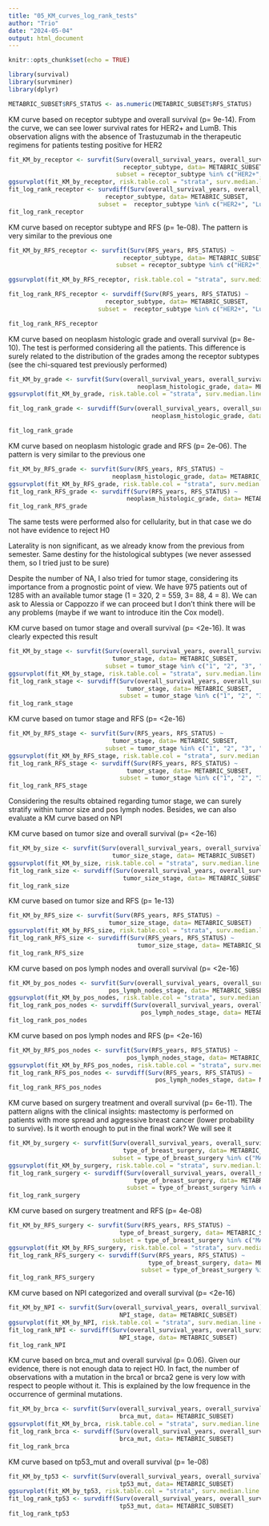 ```yaml
---
title: "05_KM_curves_log_rank_tests"
author: "Trio"
date: "2024-05-04"
output: html_document
---
```


```r
knitr::opts_chunk$set(echo = TRUE)
```

```r
library(survival)
library(survminer)
library(dplyr)
```

```r
METABRIC_SUBSET$RFS_STATUS <- as.numeric(METABRIC_SUBSET$RFS_STATUS)
```

KM curve based on receptor subtype and overall survival (p= 9e-14). From the curve, we can see
lower survival rates for HER2+ and LumB. This observation aligns with the absence of Trastuzumab 
in the therapeutic regimens for patients testing positive for HER2

```r
fit_KM_by_receptor <- survfit(Surv(overall_survival_years, overall_survival) ~ 
                                receptor_subtype, data= METABRIC_SUBSET,
                              subset = receptor_subtype %in% c("HER2+", "LumA", "LumB", "TNBC"))
ggsurvplot(fit_KM_by_receptor, risk.table.col = "strata", surv.median.line = "hv", conf.int = FALSE) 
fit_log_rank_receptor <- survdiff(Surv(overall_survival_years, overall_survival) ~ 
                           receptor_subtype, data= METABRIC_SUBSET,
                         subset =  receptor_subtype %in% c("HER2+", "LumA", "LumB", "TNBC"))
fit_log_rank_receptor 
```
KM curve based on receptor subtype and RFS (p= 1e-08). The pattern is very similar
to the previous one


```r
fit_KM_by_RFS_receptor <- survfit(Surv(RFS_years, RFS_STATUS) ~ 
                                receptor_subtype, data= METABRIC_SUBSET,
                              subset = receptor_subtype %in% c("HER2+", "LumA", "LumB", "TNBC"))

ggsurvplot(fit_KM_by_RFS_receptor, risk.table.col = "strata", surv.median.line = "hv", conf.int = FALSE) 

fit_log_rank_RFS_receptor <- survdiff(Surv(RFS_years, RFS_STATUS) ~ 
                           receptor_subtype, data= METABRIC_SUBSET,
                         subset =  receptor_subtype %in% c("HER2+", "LumA", "LumB", "TNBC"))

fit_log_rank_RFS_receptor
```

KM curve based on neoplasm histologic grade and overall survival (p= 8e-10). 
The test is performed considering all the patients. This difference is surely related to
the distribution of the grades among the receptor subtypes (see the chi-squared test previously performed)

```r
fit_KM_by_grade <- survfit(Surv(overall_survival_years, overall_survival) ~ 
                                    neoplasm_histologic_grade, data= METABRIC_SUBSET)
ggsurvplot(fit_KM_by_grade, risk.table.col = "strata", surv.median.line = "hv", conf.int = FALSE) 

fit_log_rank_grade <- survdiff(Surv(overall_survival_years, overall_survival) ~ 
                                        neoplasm_histologic_grade, data= METABRIC_SUBSET)

fit_log_rank_grade
```

KM curve based on neoplasm histologic grade and RFS (p= 2e-06). The pattern is very similar
to the previous one

```r
fit_KM_by_RFS_grade <- survfit(Surv(RFS_years, RFS_STATUS) ~ 
                             neoplasm_histologic_grade, data= METABRIC_SUBSET)
ggsurvplot(fit_KM_by_RFS_grade, risk.table.col = "strata", surv.median.line = "hv", conf.int = FALSE) 
fit_log_rank_RFS_grade <- survdiff(Surv(RFS_years, RFS_STATUS) ~ 
                                 neoplasm_histologic_grade, data= METABRIC_SUBSET)
fit_log_rank_RFS_grade
```

The same tests were performed also for cellularity, but in that case we do not have 
evidence to reject H0

Laterality is non significant, as we already know from the previous from semester.
Same destiny for the histological subtypes (we never assessed them, so I tried just to be sure)




Despite the number of NA, I also tried for tumor stage, considering its importance
from a prognostic point of view. We have 975 patients out of 1285 with an available tumor stage
(1 = 320, 2 = 559, 3= 88, 4 = 8). We can ask to Alessia or Cappozzo if we can proceed
but I don't think there will be any problems (maybe if we want to introduce itin the Cox model). 

KM curve based on tumor stage and overall survival (p= <2e-16). It was clearly expected this result

```r
fit_KM_by_stage <- survfit(Surv(overall_survival_years, overall_survival) ~ 
                             tumor_stage, data= METABRIC_SUBSET,
                           subset = tumor_stage %in% c("1", "2", "3", "4"))
ggsurvplot(fit_KM_by_stage, risk.table.col = "strata", surv.median.line = "hv", conf.int = FALSE) 
fit_log_rank_stage <- survdiff(Surv(overall_survival_years, overall_survival) ~ 
                                 tumor_stage, data= METABRIC_SUBSET,
                               subset = tumor_stage %in% c("1", "2", "3", "4"))
fit_log_rank_stage
```
KM curve based on tumor stage and RFS (p= <2e-16)

```r
fit_KM_by_RFS_stage <- survfit(Surv(RFS_years, RFS_STATUS) ~ 
                             tumor_stage, data= METABRIC_SUBSET,
                           subset = tumor_stage %in% c("1", "2", "3", "4"))
ggsurvplot(fit_KM_by_RFS_stage, risk.table.col = "strata", surv.median.line = "hv", conf.int = FALSE) 
fit_log_rank_RFS_stage <- survdiff(Surv(RFS_years, RFS_STATUS) ~ 
                                 tumor_stage, data= METABRIC_SUBSET,
                               subset = tumor_stage %in% c("1", "2", "3", "4"))
fit_log_rank_RFS_stage

```

Considering the results obtained regarding tumor stage, we can surely stratify 
within tumor size and pos lymph nodes. Besides, we can also evaluate a KM curve based on NPI


KM curve based on tumor size and overall survival (p= <2e-16)
```r
fit_KM_by_size <- survfit(Surv(overall_survival_years, overall_survival) ~ 
                             tumor_size_stage, data= METABRIC_SUBSET)
ggsurvplot(fit_KM_by_size, risk.table.col = "strata", surv.median.line = "hv", conf.int = FALSE) 
fit_log_rank_size <- survdiff(Surv(overall_survival_years, overall_survival) ~ 
                                tumor_size_stage, data= METABRIC_SUBSET)
fit_log_rank_size
```
KM curve based on tumor size and RFS (p= 1e-13)

```r
fit_KM_by_RFS_size <- survfit(Surv(RFS_years, RFS_STATUS) ~ 
                            tumor_size_stage, data= METABRIC_SUBSET)
ggsurvplot(fit_KM_by_RFS_size, risk.table.col = "strata", surv.median.line = "hv", conf.int = FALSE) 
fit_log_rank_RFS_size <- survdiff(Surv(RFS_years, RFS_STATUS) ~ 
                                    tumor_size_stage, data= METABRIC_SUBSET)
fit_log_rank_RFS_size
```
KM curve based on pos lymph nodes and overall survival (p= <2e-16)

```r
fit_KM_by_pos_nodes <- survfit(Surv(overall_survival_years, overall_survival) ~ 
                            pos_lymph_nodes_stage, data= METABRIC_SUBSET)
ggsurvplot(fit_KM_by_pos_nodes, risk.table.col = "strata", surv.median.line = "hv", conf.int = FALSE) 
fit_log_rank_pos_nodes <- survdiff(Surv(overall_survival_years, overall_survival) ~ 
                                     pos_lymph_nodes_stage, data= METABRIC_SUBSET)
fit_log_rank_pos_nodes
```

KM curve based on pos lymph nodes and RFS (p= <2e-16)

```r
fit_KM_by_RFS_pos_nodes <- survfit(Surv(RFS_years, RFS_STATUS) ~ 
                                 pos_lymph_nodes_stage, data= METABRIC_SUBSET)
ggsurvplot(fit_KM_by_RFS_pos_nodes, risk.table.col = "strata", surv.median.line = "hv", conf.int = FALSE) 
fit_log_rank_RFS_pos_nodes <- survdiff(Surv(RFS_years, RFS_STATUS) ~ 
                                         pos_lymph_nodes_stage, data= METABRIC_SUBSET)
fit_log_rank_RFS_pos_nodes
```

KM curve based on surgery treatment and overall survival (p= 6e-11). The pattern aligns with the clinical insights: mastectomy is performed on patients with more spread and aggressive breast cancer (lower probability to survive). Is it worth enough to put in the final work? We will see it

```r
fit_KM_by_surgery <- survfit(Surv(overall_survival_years, overall_survival) ~ 
                                type_of_breast_surgery, data= METABRIC_SUBSET,
                             subset = type_of_breast_surgery %in% c("MASTECTOMY", "BREAST CONSERVING"))
ggsurvplot(fit_KM_by_surgery, risk.table.col = "strata", surv.median.line = "hv", conf.int = FALSE) 
fit_log_rank_surgery <- survdiff(Surv(overall_survival_years, overall_survival) ~ 
                                   type_of_breast_surgery, data= METABRIC_SUBSET,
                                 subset = type_of_breast_surgery %in% c("MASTECTOMY", "BREAST CONSERVING"))
fit_log_rank_surgery
```
KM curve based on surgery treatment and RFS (p= 4e-08)

```r
fit_KM_by_RFS_surgery <- survfit(Surv(RFS_years, RFS_STATUS) ~ 
                               type_of_breast_surgery, data= METABRIC_SUBSET,
                             subset = type_of_breast_surgery %in% c("MASTECTOMY", "BREAST CONSERVING"))
ggsurvplot(fit_KM_by_RFS_surgery, risk.table.col = "strata", surv.median.line = "hv", conf.int = FALSE) 
fit_log_rank_RFS_surgery <- survdiff(Surv(RFS_years, RFS_STATUS) ~ 
                                       type_of_breast_surgery, data= METABRIC_SUBSET,
                                     subset = type_of_breast_surgery %in% c("MASTECTOMY", "BREAST CONSERVING"))
fit_log_rank_RFS_surgery
```
KM curve based on NPI categorized and overall survival (p= <2e-16)

```r
fit_KM_by_NPI <- survfit(Surv(overall_survival_years, overall_survival) ~ 
                               NPI_stage, data= METABRIC_SUBSET)
ggsurvplot(fit_KM_by_NPI, risk.table.col = "strata", surv.median.line = "hv", conf.int = FALSE) 
fit_log_rank_NPI <- survdiff(Surv(overall_survival_years, overall_survival) ~ 
                               NPI_stage, data= METABRIC_SUBSET)
fit_log_rank_NPI
```

KM curve based on brca_mut and overall survival (p= 0.06). Given our evidence, there is not enough data to reject H0. In fact, the number of observations with a mutation in the brca1 or brca2 gene is very low with respect to people without it. This is explained by the low frequence in the occurrence of germinal mutations.

```r

fit_KM_by_brca <- survfit(Surv(overall_survival_years, overall_survival) ~ 
                               brca_mut, data= METABRIC_SUBSET)
ggsurvplot(fit_KM_by_brca, risk.table.col = "strata", surv.median.line = "hv", conf.int = FALSE) 
fit_log_rank_brca <- survdiff(Surv(overall_survival_years, overall_survival) ~ 
                               brca_mut, data= METABRIC_SUBSET)
fit_log_rank_brca
```
KM curve based on tp53_mut and overall survival (p= 1e-08)

```r
fit_KM_by_tp53 <- survfit(Surv(overall_survival_years, overall_survival) ~ 
                               tp53_mut, data= METABRIC_SUBSET)
ggsurvplot(fit_KM_by_tp53, risk.table.col = "strata", surv.median.line = "hv", conf.int = FALSE) 
fit_log_rank_tp53 <- survdiff(Surv(overall_survival_years, overall_survival) ~ 
                               tp53_mut, data= METABRIC_SUBSET)
fit_log_rank_tp53
```




